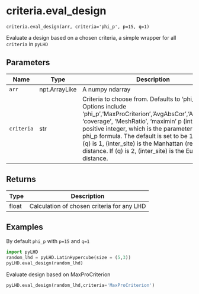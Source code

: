 # criteria.eval_design { #pyLHD.criteria.eval_design }

`criteria.eval_design(arr, criteria='phi_p', p=15, q=1)`

Evaluate a design based on a chosen criteria, a simple wrapper for all `criteria` in `pyLHD`

## Parameters

| Name       | Type          | Description                                                                                                                                                                                                                                                                                                                                                                                 | Default    |
|------------|---------------|---------------------------------------------------------------------------------------------------------------------------------------------------------------------------------------------------------------------------------------------------------------------------------------------------------------------------------------------------------------------------------------------|------------|
| `arr`      | npt.ArrayLike | A numpy ndarray                                                                                                                                                                                                                                                                                                                                                                             | _required_ |
| `criteria` | str           | Criteria to choose from. Defaults to 'phi_p'.  Options include 'phi_p','MaxProCriterion','AvgAbsCor','AvgAbsCor', 'coverage', 'MeshRatio', 'maximin' p (int): A positive integer, which is the parameter in the phi_p formula. The default is set to be 15 q (int): If (q) is 1, (inter_site) is the Manhattan (rectangular) distance. If (q) is 2, (inter_site) is the Euclidean distance. | `'phi_p'`  |

## Returns

| Type   | Description                                |
|--------|--------------------------------------------|
| float  | Calculation of chosen criteria for any LHD |

## Examples



By default `phi_p` with `p=15` and `q=1`
```python
import pyLHD
random_lhd = pyLHD.LatinHypercube(size = (5,3))
pyLHD.eval_design(random_lhd)
```
Evaluate design based on MaxProCriterion 
```python
pyLHD.eval_design(random_lhd,criteria='MaxProCriterion')
```